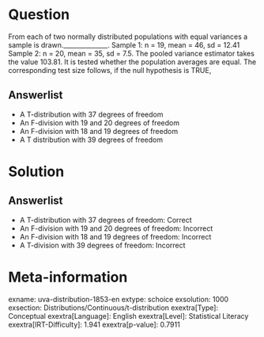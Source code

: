 Question
========

From each of two normally distributed populations with equal variances a sample is drawn.______________. Sample 1: n = 19, mean = 46, sd = 12.41 Sample 2: n = 20, mean = 35, sd = 7.5. The pooled variance estimator takes the value 103.81. It is tested whether the population averages are equal. The corresponding test size follows, if the null hypothesis is TRUE,

Answerlist
----------

* A T-distribution with 37 degrees of freedom
* An F-division with 19 and 20 degrees of freedom
* An F-division with 18 and 19 degrees of freedom
* A T distribution with 39 degrees of freedom

Solution
========

Answerlist
----------

* A T-distribution with 37 degrees of freedom: Correct
* An F-division with 19 and 20 degrees of freedom: Incorrect
* An F-division with 18 and 19 degrees of freedom: Incorrect
* A T-division with 39 degrees of freedom: Incorrect

Meta-information
================
exname: uva-distribution-1853-en
extype: schoice
exsolution: 1000
exsection: Distributions/Continuous/t-distribution
exextra[Type]: Conceptual
exextra[Language]: English
exextra[Level]: Statistical Literacy
exextra[IRT-Difficulty]: 1.941
exextra[p-value]: 0.7911
